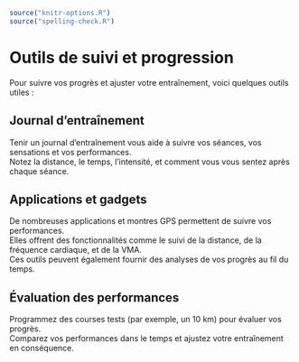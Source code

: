 ```r
source("knitr-options.R")
source("spelling-check.R")
```

# Outils de suivi et progression {-}

Pour suivre vos progrès et ajuster votre entraînement, voici quelques outils utiles :

## Journal d'entraînement {-}

Tenir un journal d'entraînement vous aide à suivre vos séances, vos sensations et vos performances.  
Notez la distance, le temps, l'intensité, et comment vous vous sentez après chaque séance.

## Applications et gadgets {-}

De nombreuses applications et montres GPS permettent de suivre vos performances.  
Elles offrent des fonctionnalités comme le suivi de la distance, de la fréquence cardiaque, et de la VMA.  
Ces outils peuvent également fournir des analyses de vos progrès au fil du temps.

## Évaluation des performances {-}

Programmez des courses tests (par exemple, un 10 km) pour évaluer vos progrès.  
Comparez vos performances dans le temps et ajustez votre entraînement en conséquence.
